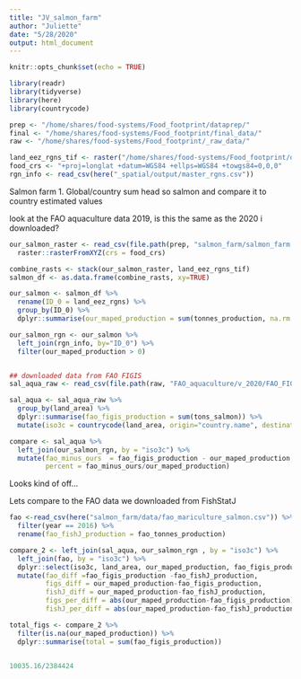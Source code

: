 ```yaml
---
title: "JV_salmon_farm"
author: "Juliette"
date: "5/28/2020"
output: html_document
---
```


```r
knitr::opts_chunk$set(echo = TRUE)
```

```r
library(readr)
library(tidyverse)
library(here)
library(countrycode)

prep <- "/home/shares/food-systems/Food_footprint/dataprep/"
final <- "/home/shares/food-systems/Food_footprint/final_data/" 
raw <- "/home/shares/food-systems/Food_footprint/_raw_data/" 

land_eez_rgns_tif <- raster("/home/shares/food-systems/Food_footprint/dataprep/spatial/land_eez_rgns.tif")
food_crs <- "+proj=longlat +datum=WGS84 +ellps=WGS84 +towgs84=0,0,0"
rgn_info <- read_csv(here("_spatial/output/master_rgns.csv"))

```

Salmon farm
1. Global/country sum head so salmon and compare it to country estimated values

look at the FAO aquaculture data 2019, is this the same as the 2020 i downloaded?
```r

our_salmon_raster <- read_csv(file.path(prep, "salmon_farm/salmon_farm.csv")) %>% 
  raster::rasterFromXYZ(crs = food_crs)

combine_rasts <- stack(our_salmon_raster, land_eez_rgns_tif)
salmon_df <- as.data.frame(combine_rasts, xy=TRUE)   

our_salmon <- salmon_df %>% 
  rename(ID_0 = land_eez_rgns) %>%
  group_by(ID_0) %>% 
  dplyr::summarise(our_maped_production = sum(tonnes_production, na.rm = TRUE))

our_salmon_rgn <- our_salmon %>%
  left_join(rgn_info, by="ID_0") %>% 
  filter(our_maped_production > 0)


## downloaded data from FAO FIGIS  
sal_aqua_raw <- read_csv(file.path(raw, "FAO_aquaculture/v_2020/FAO_FIGIS_aquacultrue.csv"))

sal_aqua <- sal_aqua_raw %>% 
  group_by(land_area) %>% 
  dplyr::summarise(fao_figis_production = sum(tons_salmon)) %>% 
  mutate(iso3c = countrycode(land_area, origin="country.name", destination = "iso3c")) 

compare <- sal_aqua %>%  
  left_join(our_salmon_rgn, by = "iso3c") %>% 
  mutate(fao_minus_ours  = fao_figis_production - our_maped_production,
         percent = fao_minus_ours/our_maped_production)

```

Looks kind of off...

Lets compare to the FAO data we downloaded from FishStatJ

```r
fao <-read_csv(here("salmon_farm/data/fao_mariculture_salmon.csv")) %>% 
  filter(year == 2016) %>% 
  rename(fao_fishJ_production = fao_tonnes_production)

compare_2 <- left_join(sal_aqua, our_salmon_rgn , by = "iso3c") %>% 
  left_join(fao, by = "iso3c") %>% 
  dplyr::select(iso3c, land_area, our_maped_production, fao_figis_production, fao_fishJ_production) %>% 
  mutate(fao_diff =fao_figis_production -fao_fishJ_production,
         figs_diff = our_maped_production-fao_figis_production,
         fishJ_diff = our_maped_production-fao_fishJ_production,
         figs_per_diff = abs(our_maped_production-fao_figis_production)/((our_maped_production+fao_figis_production)/2),
         fishJ_per_diff = abs(our_maped_production-fao_fishJ_production)/((our_maped_production+fao_fishJ_production)/2))

total_figs <- compare_2 %>% 
  filter(is.na(our_maped_production)) %>% 
  dplyr::summarise(total = sum(fao_figis_production))


10035.16/2384424
```















